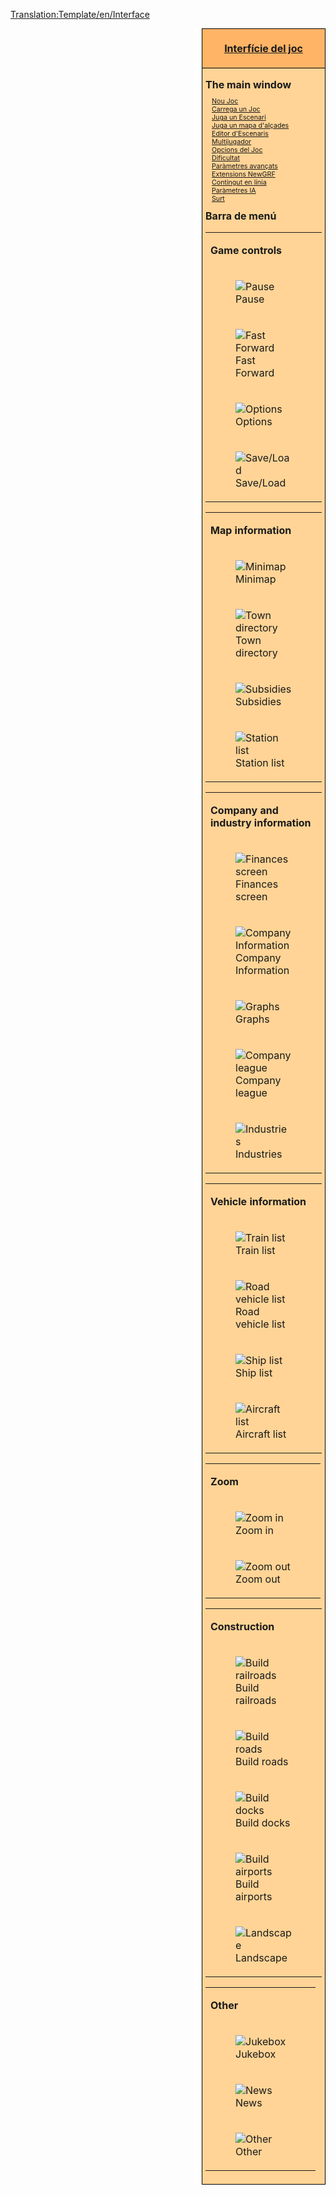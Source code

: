 [[Translation:Template/en/Interface]]
<noinclude></noinclude>
<div style="float:right; padding-left:12px; background:#ffffff;">
<div style="border:1px solid #000000; background:#ffb466; padding:5px; -moz-border-radius-topleft:5px; -moz-border-radius-topright:5px; font-size: 12pt;">
<center><strong><font size="3">[[ca/Manual/Interfície del joc|Interfície del joc]]</font></strong></center>
</div>
<div style="border:1px solid black; border-top-width: 0px; background:#ffd496; padding:5px; -moz-border-radius-bottomleft:5px; -moz-border-radius-bottomright:8px; font-size: 8pt;">

<div style="width: 186px">
<font size="3">'''The main window'''</font>
<div style="margin-left:10px;">
[[ca/Manual/Nou Joc|Nou Joc]]<br />
[[ca/Partides guardades|Carrega un Joc]]<br />
[[ca/Escenari|Juga un Escenari]]<br />
[[ca/Mapa d'alçades|Juga un mapa d'alçades]]<br />
[[ca/Editor d'Escenaris|Editor d'Escenaris]]<br />
[[ca/Multijugador|Multijugador]]<br />
[[ca/Finestra Opcions del Joc|Opcions del Joc]]<br />
[[ca/Dificultat|Dificultat]]<br />
[[ca/Archive/Manual/Settings/Paràmetres avançats|Paràmetres avançats]]<br />
[[ca/Extensions NewGRF|Extensions NewGRF]]<br />
[[ca/Contingut en línia|Contingut en línia]]<br />
[[ca/Paràmetres IA|Paràmetres IA]]<br />
[[ca/Surt|Surt]]<br />
</div>
</div>

<div style="width: 186px">
<font size="3">'''Barra de menú'''</font><br />

{| style="background:#ffd496;"
|colspan=2| '''Game controls'''
|- valign="top"
|[[File:en/Pause button.png|Pause]]
|⇒ [[en/Pause|Pause]]
|- valign="top"
|[[File:en/Fast Forward button.png|Fast Forward]] 
|⇒ [[en/Fast forward|Fast forward]]
|- valign="top"
|[[File:en/Options button.png|Options]]
|⇒ [[en/Game options]] &middot; [[en/Difficulty settings]] &middot; [[en/Advanced settings]] &middot; [[en/Archive/Manual/Settings/AI settings]] &middot; [[en/NewGRF settings]] &middot; [[en/Manual/Transparency options]]
|- valign="top"
|[[File:en/Save Load button.png|Save/Load]]
|⇒ [[en/Save game]] &middot; [[en/Load game]] &middot; [[en/Abandon game]] &middot; [[en/Exit]]
|}
{| style="background:#ffd496;"
|colspan=2| '''Map information'''
|- valign="top"
|[[File:en/Minimap button.png|Minimap]]
|⇒ [[en/Map of world]] &middot; [[en/Extra viewport]] &middot; [[en/Sign list]]
|- valign="top"
|[[File:en/Town directory button.png|Town directory]]
|⇒ [[en/Town directory]]
|- valign="top"
|[[File:en/Subsidies button.png|Subsidies]]
|⇒ [[en/Subsidies]]
|- valign="top"
|[[File:en/Station list button.png|Station list]]
|⇒ [[en/Manual/Station list]]
|}
{| style="background:#ffd496;"
|colspan=2| '''Company and industry information'''
|- valign="top"
|[[File:en/Finances screen button.png|Finances screen]]
|⇒ [[en/Finances screen]]
|- valign="top"
|[[File:en/Company information button.png|Company Information]]
|⇒ [[en/Company information]]
|- valign="top"
|[[File:en/Graphs button.png|Graphs]]
|⇒ [[en/Operating profit graph]] &middot; [[en/Income graph]] &middot; [[en/Delivered cargo graph]] &middot; [[en/Performance history graph]] &middot; [[en/Company value graph]] &middot; [[en/Cargo payment rates]]
|- valign="top"
|[[File:en/Company league table button.png|Company league]]
|⇒ [[en/Company league table]] &middot; [[en/Detailed performance rating]]
|- valign="top"
|[[File:en/Industry button.png|Industries]]
|⇒ [[en/Industry directory]] &middot; [[en/Fund new industry]]
|}
{| style="background:#ffd496;"
|colspan=2| '''Vehicle information'''
|- valign="top"
|[[File:en/Train Information button.png|Train list]]
|⇒ [[en/Trains list]]
|- valign="top"
|[[File:en/Road Vehicle Information button.png|Road vehicle list]]
|⇒ [[en/Road vehicles list]]
|- valign="top"
|[[File:en/Ship Information button.png|Ship list]]
|⇒ [[en/Ships list]]
|- valign="top"
|[[File:en/Aircraft Information button.png|Aircraft list]]
|⇒ [[en/Aircrafts list]]
|}
{| style="background:#ffd496;"
|colspan=2| '''Zoom'''
|- valign="top"
|[[File:en/Zoom in button.png|Zoom in]]
|⇒ [[en/Zoom|Zoom in]]
|- valign="top"
|[[File:en/Zoom out button.png|Zoom out]]
|⇒ [[en/Zoom|Zoom out]]
|}
{| style="background:#ffd496;"
|colspan=2| '''Construction'''
|- valign="top"
|[[File:en/Railroad build button.png|Build railroads]]
|⇒ [[en/Manual/Railway construction]] &middot; [[en/Electrified railway constructions]] &middot; [[en/Monorail construction]] &middot; [[en/Maglev construction]]
|- valign="top"
|[[File:en/Road build button.png|Build roads]]
|⇒ [[en/Manual/Roadway construction]] &middot; [[en/Tramway construction]]
|- valign="top"
|[[File:en/Dock build button.png|Build docks]]
|⇒ [[en/Manual/Waterway construction|Waterways construction]]
|- valign="top"
|[[File:en/Airport build button.png|Build airports]]
|⇒ [[en/Manual/Airport construction]]
|- valign="top"
|[[File:en/Landscaping button.png|Landscape]]
|⇒ [[en/Manual/Landscaping]] &middot; [[en/Plant trees]] &middot; [[en/Place sign]]
|}
{| style="background:#ffd496;"
|colspan=2| '''Other'''
|- valign="top"
|[[File:en/Sound Music button.png|Jukebox]]
|⇒ [[en/Sound/music]]
|- valign="top"
|[[File:en/News button.png|News]]
|⇒ [[en/Last message/news report]] &middot; [[en/Archive/Manual/Settings/Message settings]] &middot; [[en/Message history]]
|- valign="top"
|[[File:en/Other button.png|Other]]
|⇒ [[en/Manual/Land area information]] &middot; [[en/Toggle console]] &middot; [[en/AI debug]] &middot; [[en/Manual/Screenshot]] &middot; [[en/Zoomed in screenshot]] &middot; [[en/Whole map screenshot]] &middot; [[en/|About OpenTTD]]
|}
</div>
</div>
</div>